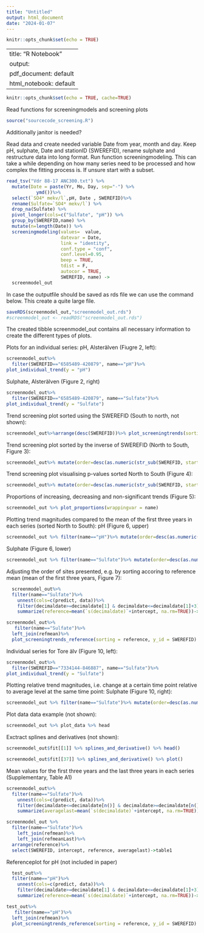 ---
title: "Untitled"
output: html_document
date: "2024-01-07"
---

```{r setup, include=FALSE}
knitr::opts_chunk$set(echo = TRUE)
```

---
title: "R Notebook"
output:
  pdf_document: default
  html_notebook: default
---
```{r setup, include=FALSE}
knitr::opts_chunk$set(echo = TRUE, cache=TRUE)
```

Read functions for screeningmodels and screening plots
```{r}
source("sourcecode_screening.R")
```

Additionally janitor is needed?

Read data and create needed variable Date from year, month and day. Keep pH, sulphate, Date and stationID (SWEREFID), rename sulphate and restructure data into long format. Run function screeningmodeling. This can take a while depending on how many series need to be processed and how complex the fitting process is. If unsure start with a subset. 
```{r}
read_tsv("Vdr 88-17 ANC300.txt") %>%
  mutate(Date = paste(Yr, Mo, Day, sep="-") %>% 
           ymd())%>%
  select(`SO4* mekv/l`,pH, Date , SWEREFID)%>%
  rename(Sulfate=`SO4* mekv/l`) %>% 
  drop_na(Sulfate) %>% 
  pivot_longer(cols=c("Sulfate", "pH")) %>% 
  group_by(SWEREFID,name) %>% 
  mutate(n=length(Date)) %>% 
  screeningmodeling(values=  value,
                    datevar = Date, 
                    link = "identity", 
                    conf.type = "conf",
                    conf.level=0.95,
                    beep = TRUE, 
                    tdist = F,
                    autocor = TRUE,
                    SWEREFID, name) -> 
  screenmodel_out
```

In case the outputfile should be saved as rds file we can use the command below. This create a quite large file.
```{r}
saveRDS(screenmodel_out,"screenmodel_out.rds")
#screenmodel_out <- readRDS("screenmodel_out.rds")
```

The created tibble screenmodel_out contains all necessary information to create the different types of plots. 

Plots for an individual series:
pH, Alsterälven (Fiugre 2, left):
```{r}
screenmodel_out%>%
  filter(SWEREFID=="6585489-420879", name=="pH")%>%
plot_individual_trend(y = "pH")
```

Sulphate, Alsterälven (Figure 2, right)
```{r}
screenmodel_out%>%
  filter(SWEREFID=="6585489-420879", name=="Sulfate")%>%
plot_individual_trend(y = "Sulfate")
```


Trend screening plot sorted using the SWEREFID (South to north, not shown):

```{r}
screenmodel_out%>%arrange(desc(SWEREFID))%>% plot_screeningtrends(sorting = SWEREFID, y_id = SWEREFID, wrappingvar = name)
```

Trend screening plot sorted by the inverse of SWEREFID (North to South, Figure 3):
```{r}
screenmodel_out%>% mutate(order=desc(as.numeric(str_sub(SWEREFID, start=1, end=7))))%>%plot_screeningtrends(sorting = order, y_id = SWEREFID, wrappingvar = name)
```

Trend screening plot visualising p-values sorted North to South (Figure 4):
```{r}
screenmodel_out%>% mutate(order=desc(as.numeric(str_sub(SWEREFID, start=1, end=7))))%>%plot_screeningtrends_pvalues(sorting = order, y_id = SWEREFID, wrappingvar = name)
```

Proportions of increasing, decreasing and non-significant trends (Figure 5):
```{r}
screenmodel_out %>% plot_proportions(wrappingvar = name)
```



Plotting trend magnitudes compared to the mean of the first three years in each series (sorted North to South):
pH (Figure 6, upper)
```{r}
screenmodel_out %>% filter(name=="pH")%>% mutate(order=desc(as.numeric(str_sub(SWEREFID, start=1, end=7))))%>% plot_screeningtrends_reference(sorting = order, y_id = SWEREFID, wrappingvar = name)
```

Sulphate (Figure 6, lower)
```{r}
screenmodel_out %>% filter(name=="Sulfate")%>% mutate(order=desc(as.numeric(str_sub(SWEREFID, start=1, end=7))))%>% plot_screeningtrends_reference(sorting = order, y_id = SWEREFID, wrappingvar = name)
```
Adjusting the order of sites presented, e.g. by sorting accoring to reference mean (mean of the first three years, Figure 7):
```{r}
  screenmodel_out%>%
  filter(name=="Sulfate")%>%
    unnest(cols=c(predict, data))%>%
    filter(decimaldate>=decimaldate[1] & decimaldate<=decimaldate[1]+3)%>%
    summarize(reference=mean(`s(decimaldate)`+intercept, na.rm=TRUE))->refmean

screenmodel_out%>%
   filter(name=="Sulfate")%>%
  left_join(refmean)%>% 
  plot_screeningtrends_reference(sorting = reference, y_id = SWEREFID)

```

Individual series for Tore älv (Figure 10, left):
```{r}
screenmodel_out%>%
  filter(SWEREFID=="7334144-846887", name=="Sulfate")%>%
plot_individual_trend(y = "Sulfate")
```



Plotting relative trend magnitudes, i.e. change at a certain time point relative to average level at the same time point:
Sulphate (Figure 10, right):
```{r}
screenmodel_out %>% filter(name=="Sulfate")%>% mutate(order=desc(as.numeric(str_sub(SWEREFID, start=1, end=7))))%>% plot_screeningtrends_relative(sorting = order, y_id = SWEREFID, wrappingvar = name)
```




Plot data data example (not shown):
```{r}
screenmodel_out %>% plot_data %>% head
```

Exctract splines and derivatives (not shown):

```{r}
screenmodel_out$fit[[1]] %>% splines_and_derivative() %>% head()
```

```{r}
screenmodel_out$fit[[37]] %>% splines_and_derivative() %>% plot()
```

Mean values for the first three years and the last three years in each series (Supplementary, Table A1)
```{r}
screenmodel_out%>%
  filter(name=="Sulfate")%>%
    unnest(cols=c(predict, data))%>%
    filter(decimaldate<=decimaldate[n()] & decimaldate>=decimaldate[n()]-3)%>%
    summarize(averagelast=mean(`s(decimaldate)`+intercept, na.rm=TRUE))->refmeanLast

screenmodel_out %>% 
  filter(name=="Sulfate")%>%
    left_join(refmean)%>%
    left_join(refmeanLast)%>%
  arrange(reference)%>%
  select(SWEREFID, intercept, reference, averagelast)->table1
```





Referenceplot for pH (not included in paper)
```{r}
  test_out%>%
  filter(name=="pH")%>%
    unnest(cols=c(predict, data))%>%
    filter(decimaldate>=decimaldate[1] & decimaldate<=decimaldate[1]+3)%>%
    summarize(reference=mean(`s(decimaldate)`+intercept, na.rm=TRUE))->refmean

test_out%>%
   filter(name=="pH")%>%
  left_join(refmean)%>% 
  plot_screeningtrends_reference(sorting = reference, y_id = SWEREFID)
```
